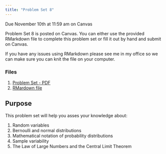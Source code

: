 ```yaml
---
title: "Problem Set 8"
---
```


:::{.callout-important}
Due November 10th at 11:59 am on Canvas
:::

Problem Set 8 is posted on Canvas. You can either use the provided RMarkdown file to complete this problem set or fill it out by hand and submit on Canvas.

If you have any issues using RMarkdown please see me in my office so we can make sure you can knit the file on your computer.

### Files

1. [Problem Set - PDF](https://agnesscott.instructure.com/files/611702/download?download_frd=1)
2. [RMardown file](https://agnesscott.instructure.com/files/611701/download?download_frd=1)



## Purpose

This problem set will help you asses your knowledge about:

1. Random variables
2. Bernoulli and normal distributions
3. Mathematical notation of probability distributions
4. Sample variability
5. The Law of Large Numbers and the Central Limit Theorem


